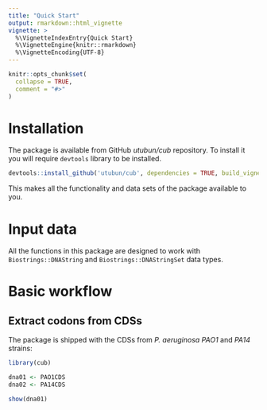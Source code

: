 ```yaml
---
title: "Quick Start"
output: rmarkdown::html_vignette
vignette: >
  %\VignetteIndexEntry{Quick Start}
  %\VignetteEngine{knitr::rmarkdown}
  %\VignetteEncoding{UTF-8}
---
```


```r
knitr::opts_chunk$set(
  collapse = TRUE,
  comment = "#>"
)
```

# Installation

The package is available from GitHub *utubun/cub* repository. To install it you will require `devtools` library to be installed. 

```r
devtools::install_github('utubun/cub', dependencies = TRUE, build_vignettes = TRUE)
```

This makes all the functionality and data sets of the package available to you.

# Input data

All the functions in this package are designed to work with `Biostrings::DNAString` and `Biostrings::DNAStringSet` data types.

# Basic workflow

## Extract codons from CDSs

The package is shipped with the CDSs from *P. aeruginosa*  *PAO1* and *PA14* strains:

```r
library(cub)

dna01 <- PAO1CDS
dna02 <- PA14CDS

show(dna01)
```
